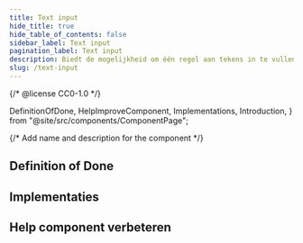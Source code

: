```yaml
---
title: Text input
hide_title: true
hide_table_of_contents: false
sidebar_label: Text input
pagination_label: Text input
description: Biedt de mogelijkheid om één regel aan tekens in te vullen.
slug: /text-input
---
```


{/* @license CC0-1.0 */}

  DefinitionOfDone,
  HelpImproveComponent,
  Implementations,
  Introduction,
} from "@site/src/components/ComponentPage";

{/* Add name and description for the component */}


<Introduction component={component} headingLevel={1} description={description} />

## Definition of Done

<DefinitionOfDone component={component} headingLevel={3} />

## Implementaties

<Implementations component={component} headingLevel={3} />

## Help component verbeteren

<HelpImproveComponent component={component} headingLevel={3} />
